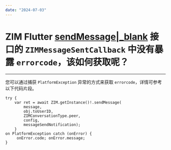 ```yaml
---
date: "2024-07-03"
---
```

# ZIM Flutter [sendMessage\|_blank](https://pub.dev/documentation/zego_zim/latest/zego_zim/ZIM/sendMessage.html) 接口的 `ZIMMessageSentCallback` 中没有暴露 `errorcode`，该如何获取呢？

------
您可以通过捕获 `PlatformException` 异常的方式来获取 `errorcode`，详情可参考以下代码片段。   
```
try { 
    var ret = await ZIM.getInstance()!.sendMessage(
        message, 
        obj.toUserID, 
        ZIMConversationType.peer, 
        config, 
        messageSendNotification); 
    } 
on PlatformException catch (onError) {
     onError.code; onError.message; 
}
```